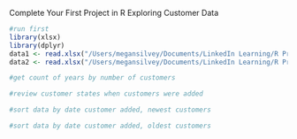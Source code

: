 Complete Your First Project in R
Exploring Customer Data

```r
#run first
library(xlsx)
library(dplyr)
data1 <- read.xlsx("/Users/megansilvey/Documents/LinkedIn Learning/R Project Course/Red30 Tech Sales.xlsx",1)
data2 <- read.xlsx("/Users/megansilvey/Documents/LinkedIn Learning/R Project Course/Red30 Tech Customers.xlsx",1)
```

```r
#get count of years by number of customers 

```

```r
#review customer states when customers were added

```

```r
#sort data by date customer added, newest customers

```

```r
#sort data by date customer added, oldest customers

```


